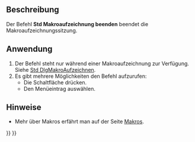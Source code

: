 <languages/>

{{VeryImportantMessage|Veraltet ({{VersionPlus/de|1.0}}).}}

{{Docnav/de
|
|
|[[Std_Macro_Menu/de|Std Menü Makro]]
|IconL=
|IconR=
|IconC=Freecad.svg
}}

{{GuiCommand/de
|Name=Std MacroStopRecord
|Name/de=Std MakroaufzeichnungBeenden
|MenuLocation=[[Macros/de|Makro]] → Makroaufzeichnung beenden
|Workbenches=Alle
|SeeAlso=[[Std_DlgMacroRecord/de|Std DlgMakroAufzeichnen]]
}}

<span id="Description"></span>
==Beschreibung==

Der Befehl '''Std Makroaufzeichnung beenden''' beendet die Makroaufzeichnungssitzung.

<span id="Usage"></span>
==Anwendung==

# Der Befehl steht nur während einer Makroaufzeichnung zur Verfügung. Siehe [[Std_DlgMacroRecord/de|Std DlgMakroAufzeichnen]].
# Es gibt mehrere Möglichkeiten den Befehl aufzurufen:
#* Die Schaltfläche {{Button|[[Image:Std_MacroStopRecord.svg|16px]] [[Std_MacroStopRecord/de|Makroaufzeichnung beenden]]}} drücken.
#* Den Menüeintrag {{MenuCommand|Makro → [[Image:Std_MacroStopRecord.svg|16px]] Makroaufzeichnung beenden}} auswählen.

<span id="Notes"></span>
==Hinweise==

* Mehr über Makros erfährt man auf der Seite [[Macros/de|Makros]].


{{Docnav/de
|
|
|[[Std_Macro_Menu/de|Std Menü Makro]]
|IconL=
|IconR=
|IconC=Freecad.svg
}}

{{Std Base navi{{#translation:}}}}
{{Userdocnavi{{#translation:}}}}